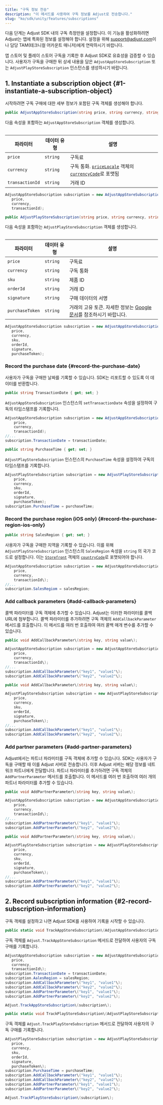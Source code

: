 ```yaml
---
title: "구독 정보 전송"
description: "이 메서드를 사용하여 구독 정보를 Adjust로 전송합니다."
slug: "ko/sdk/unity/features/subscriptions"
---
```


<Callout type="important">

다음 단계는 Adjust SDK 내의 구독 측정만을 설정합니다. 이 기능을 활성화하려면 Adjust는 앱에 특화된 정보를 설정해야 합니다. 설정을 위해 [support@adjust.com](mailto:support@adjust.com)이나 담당 TAM\(테크니컬 어카운트 매니저\)에게 연락하시기 바랍니다.

</Callout>

앱 스토어 및 플레이 스토어 구독을 기록한 후 Adjust SDK로 유효성을 검증할 수 있습니다. 사용자가 구독을 구매한 뒤 상세 내용을 담은 `AdjustAppStoreSubscription` 또는 `AdjustPlayStoreSubscription` 인스턴스를 생성하시기 바랍니다.

## 1\. Instantiate a subscription object {#1-instantiate-a-subscription-object}

시작하려면 구독 구매에 대한 세부 정보가 포함된 구독 객체를 생성해야 합니다.

<Tabs>
<Tab title="앱스토어" sync="appstore" icon="PlatformIos">
<CodeBlock title="메서드 서명">

```cs
public AdjustAppStoreSubscription(string price, string currency, string transactionId);
```

</CodeBlock>

다음 속성을 포함하는 `AdjustAppStoreSubscription` 객체를 생성합니다.

<Table>

| 파라미터        | 데이터 유형 | 설명                                                                                                                                                                                                                                                          |
| --------------- | ----------- | ------------------------------------------------------------------------------------------------------------------------------------------------------------------------------------------------------------------------------------------------------------- |
| `price`         | `string`    | 구독료                                                                                                                                                                                                                                                        |
| `currency`      | `string`    | 구독 통화. [`priceLocale`](https://developer.apple.com/documentation/storekit/skproduct/1506145-pricelocale?language=objc) 객체의 [`currencyCode`](https://developer.apple.com/documentation/foundation/nslocale/1642836-currencycode?language=objc)로 포맷됨 |
| `transactionId` | `string`    | 거래 ID                                                                                                                                                                                                                                                       |

</Table>

```cs
AdjustAppStoreSubscription subscription = new AdjustAppStoreSubscription(
   price,
   currency,
   transactionId);
```

</Tab>
<Tab title="Play Store" sync="playstore" icon="PlatformGooglePlay">
<CodeBlock title="메서드 서명">

```cs
public AdjustPlayStoreSubscription(string price, string currency, string sku, string orderId, string signature, string purchaseToken)
```

</CodeBlock>

다음 속성을 포함하는 `AdjustPlayStoreSubscription` 객체를 생성합니다.

<Table>

| 파라미터        | 데이터 유형 | 설명                                                                                                                                                                      |
| --------------- | ----------- | ------------------------------------------------------------------------------------------------------------------------------------------------------------------------- |
| `price`         | `string`    | 구독료                                                                                                                                                                    |
| `currency`      | `string`    | 구독 통화                                                                                                                                                                 |
| `sku`           | `string`    | 제품 ID                                                                                                                                                                   |
| `orderId`       | `string`    | 거래 ID                                                                                                                                                                   |
| `signature`     | `string`    | 구매 데이터의 서명                                                                                                                                                        |
| `purchaseToken` | `string`    | 거래의 고유 토큰. 자세한 정보는 [Google 문서](<https://developer.android.com/reference/com/android/billingclient/api/Purchase#getPurchaseToken()>)를 참조하시기 바랍니다. |

</Table>

```cs
AdjustAppStoreSubscription subscription = new AdjustAppStoreSubscription(
   price,
   currency,
   sku,
   orderId,
   signature,
   purchaseToken);
```

</Tab>
</Tabs>

### Record the purchase date {#record-the-purchase-date}

사용자가 구독을 구매한 날짜를 기록할 수 있습니다. SDK는 리포트할 수 있도록 이 데이터를 반환합니다.

<Tabs>
<Tab title="앱스토어" sync="appstore" icon="PlatformIos">
<CodeBlock title="속성 선언">

```cs
public string TransactionDate { get; set; }
```

</CodeBlock>

`AdjustAppStoreSubscription` 인스턴스의 `setTransactionDate` 속성을 설정하여 구독의 타임스탬프를 기록합니다.

```cs
AdjustAppStoreSubscription subscription = new AdjustAppStoreSubscription(
    price,
    currency,
    transactionId);
//...
subscription.TransactionDate = transactionDate;
```

</Tab>
<Tab title="Play Store" sync="playstore" icon="PlatformGooglePlay">
<CodeBlock title="속성 선언">

```cs
public string PurchaseTime { get; set; }
```

</CodeBlock>

`AdjustPlayStoreSubscription` 인스턴스의 `PurchaseTime` 속성을 설정하여 구독의 타임스탬프를 기록합니다.

```cs
AdjustPlayStoreSubscription subscription = new AdjustPlayStoreSubscription(
    price,
    currency,
    sku,
    orderId,
    signature,
    purchaseToken);
subscription.PurchaseTime = purchaseTime;
```

</Tab>
</Tabs>

### Record the purchase region \(iOS only\) {#record-the-purchase-region-ios-only}

<CodeBlock title="속성 선언">

```cs
public string SalesRegion { get; set; }
```

</CodeBlock>

사용자가 구독을 구매한 지역을 기록할 수 있습니다. 이를 위해 `AdjustPlayStoreSubscription` 인스턴스의 `SalesRegion` 속성을 `string` 의 국가 코드로 설정합니다. 이는 [`Storefront`](https://developer.apple.com/documentation/storekit/storefront) 객체의 [`countryCode`](https://developer.apple.com/documentation/storekit/storefront/3792000-countrycode)로 포맷되어야 합니다.

```cs
AdjustAppStoreSubscription subscription = new AdjustAppStoreSubscription\(
    price,
    currency,
    transactionId\);
//...
subscription.SalesRegiom = salesRegion;
```

### Add callback parameters {#add-callback-parameters}

콜백 파라미터를 구독 객체에 추가할 수 있습니다. Adjust는 이러한 파라미터를 콜백 URL에 첨부합니다. 콜백 파라미터를 추가하려면 구독 객체의 `AddCallbackParameter` 메서드를 호출합니다. 이 메서드를 여러 번 호출하여 여러 콜백 매개 변수를 추가할 수 있습니다.

<Tabs>
<Tab title="앱스토어" sync="appstore" icon="PlatformIos">
<CodeBlock title="메서드 서명">

```cs
public void AddCallbackParameter\(string key, string value\);
```

</CodeBlock>

```cs
AdjustAppStoreSubscription subscription = new AdjustAppStoreSubscription\(
    price,
    currency,
    transactionId\);
//...
subscription.AddCallbackParameter\("key1", "value1"\);
subscription.AddCallbackParameter\("key2", "value2"\);
```

</Tab>
<Tab title="Play Store" sync="playstore" icon="PlatformGooglePlay">
<CodeBlock title="메서드 서명">

```cs
public void AddCallbackParameter\(string key, string value\);
```

</CodeBlock>

```cs
AdjustPlayStoreSubscription subscription = new AdjustPlayStoreSubscription\(
    price,
    currency,
    sku,
    orderId,
    signature,
    purchaseToken\);
//...
subscription.AddCallbackParameter\("key1", "value1"\);
subscription.AddCallbackParameter\("key2", "value2"\);
```

</Tab>
</Tabs>

### Add partner parameters {#add-partner-parameters}

Adjust에서는 파트너 파라미터를 구독 객체에 추가할 수 있습니다. SDK는 사용자가 구독을 구매할 때 이를 Adjust 서버로 전송합니다. 이후 Adjust 서버는 해당 정보를 네트워크 파트너에게 전달합니다. 파트너 파라미터를 추가하려면 구독 객체의 `AddPartnerParameter` 메서드를 호출합니다. 이 메서드를 여러 번 호출하여 여러 개의 파트너 파라미터를 추가할 수 있습니다.

<Tabs>
<Tab title="앱스토어" sync="appstore" icon="PlatformIos">
<CodeBlock title="메서드 서명">

```cs
public void AddPartnerParameter\(string key, string value\);
```

</CodeBlock>

```cs
AdjustAppStoreSubscription subscription = new AdjustAppStoreSubscription\(
    price,
    currency,
    transactionId\);
//...
subscription.AddPartnerParameter\("key1", "value1"\);
subscription.AddPartnerParameter\("key2", "value2"\);
```

</Tab>
<Tab title="Play Store" sync="playstore" icon="PlatformGooglePlay">
<CodeBlock title="메서드 서명">

```cs
public void AddPartnerParameter\(string key, string value\);
```

</CodeBlock>

```cs
AdjustPlayStoreSubscription subscription = new AdjustPlayStoreSubscription\(
    price,
    currency,
    sku,
    orderId,
    signature,
    purchaseToken\);
//...
subscription.AddPartnerParameter\("key1", "value1"\);
subscription.AddPartnerParameter\("key2", "value2"\);
```

</Tab>
</Tabs>

## 2\. Record subscription information {#2-record-subscription-information}

구독 객체를 설정하고 나면 Adjust SDK를 사용하여 기록을 시작할 수 있습니다.

<Tabs>
<Tab title="앱스토어" sync="appstore" icon="PlatformIos">
<CodeBlock title="메서드 서명">

```cs
public static void TrackAppStoreSubscription\(AdjustAppStoreSubscription subscription\);
```

</CodeBlock>

구독 객체를 `Adjust.TrackAppStoreSubscription` 메서드로 전달하여 사용자의 구독 구매를 기록합니다.

```cs
AdjustAppStoreSubscription subscription = new AdjustAppStoreSubscription\(
   price,
   currency,
   transactionId\);
subscription.TransactionDate = transactionDate;
subscription.AalesRegion = salesRegion;
subscription.AddCallbackParameter\("key1", "value1"\);
subscription.AddCallbackParameter\("key2", "value2"\);
subscription.AddPartnerParameter\("key1", "value1"\);
subscription.AddPartnerParameter\("key2", "value2"\);

Adjust.TrackAppStoreSubscription\(subscription\);
```

</Tab>
<Tab title="Play Store" sync="playstore" icon="PlatformGooglePlay">
<CodeBlock title="메서드 서명">

```cs
public static void TrackPlayStoreSubscription\(AdjustPlayStoreSubscription subscription\);
```

</CodeBlock>

구독 객체를 `Adjust.TrackPlayStoreSubscription` 메서드로 전달하여 사용자의 구독 구매를 기록합니다.

```cs
AdjustPlayStoreSubscription subscription = new AdjustPlayStoreSubscription\(
   price,
   currency,
   sku,
   orderId,
   signature,
   purchaseToken\);
subscription.PurchaseTime = purchaseTime;
subscription.AddCallbackParameter\("key1", "value1"\);
subscription.AddCallbackParameter\("key2", "value2"\);
subscription.AddPartnerParameter\("key1", "value1"\);
subscription.AddPartnerParameter\("key2", "value2"\);

Adjust.TrackPlayStoreSubscription\(subscription\);
```

</Tab>
</Tabs>
